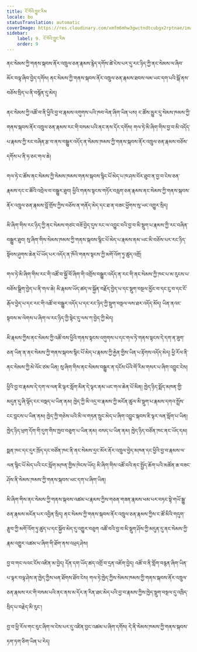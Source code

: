 ```yaml
---
title: ངོ་བོའི་བྱུང་རིམ
locale: bo
statusTranslation: automatic
coverImage: https://res.cloudinary.com/xmfm6mhw3gwctndtcubgx2rptnae/image/upload/v1740468922/small_cover_tratado_de_psicologia_revolucionaria_a4c0dca4e0.webp
sidebar:
    label: 9. ངོ་བོའི་བྱུང་རིམ
    order: 9
---
```

ནང་སེམས་ཀྱི་གནས་སྐབས་ནོར་འཁྲུལ་ཅན་རྣམས་རྙེད་དགོས་ཚེ་ངེས་པར་དུ་རང་ཉིད་ཀྱི་ནང་སེམས་ལ་ཞིབ་མོར་བལྟ་ཞིབ་བྱེད་དགོས། ནང་སེམས་ཀྱི་གནས་སྐབས་ནོར་འཁྲུལ་ཅན་རྣམས་ཐབས་ལམ་ཡང་དག་པའི་སྒོ་ནས་བཅོས་སྲིད་པ་ནི་བསྙོན་དུ་མེད།

ནང་སེམས་ཀྱི་འཚོ་བ་ནི་ཕྱིའི་བྱ་བ་རྣམས་འགུགས་པའི་ཁབ་ལེན་ཞིག་ཡིན་པས། ང་ཚོས་མྱུར་དུ་སེམས་ཁམས་ཀྱི་གནས་སྐབས་ནོར་འཁྲུལ་ཅན་རྣམས་རང་གི་བསམ་པའི་ནང་ནས་དོར་དགོས། གལ་ཏེ་མི་ཞིག་གིས་བྱ་བ་མི་འདོད་པ་རྣམས་ཀྱི་རང་བཞིན་རྩ་བ་ནས་བསྒྱུར་འདོད་ན་སེམས་ཁམས་ཀྱི་གནས་སྐབས་ནོར་འཁྲུལ་ཅན་རྣམས་བཅོས་དགོས་པ་ནི་ཧ་ཅང་གལ་ཆེ།

གལ་ཏེ་ང་ཚོས་ནང་སེམས་ཀྱི་སེམས་ཁམས་གནས་སྐབས་སྙིང་པོ་མེད་པ་ཁ་ཤས་བོར་ཐུབ་ན་བྱ་བ་ངེས་ཅན་རྣམས་དང་ང་ཚོའི་འབྲེལ་བ་བསྒྱུར་ཐུབ། ཕྱིའི་གནས་སྟངས་གཏོར་བརླག་ཅན་རྣམས་ནང་སེམས་ཀྱི་གནས་སྐབས་ནོར་འཁྲུལ་ཅན་རྣམས་བློ་གྲོས་ཀྱིས་བཅོས་ན་གནོད་མེད་དང་ཐ་ན་བཟང་ཕྱོགས་སུ་ཡང་འགྱུར་སྲིད།

མི་ཞིག་གིས་རང་ཉིད་ཀྱི་ནང་སེམས་གཙང་བཟོ་བྱེད་དུས་རང་ལ་འབྱུང་བའི་བྱ་བ་མི་སྡུག་པ་རྣམས་ཀྱི་རང་བཞིན་བསྒྱུར་ཐུབ། སུ་ཞིག་གིས་སེམས་ཁམས་ཀྱི་གནས་སྐབས་སྙིང་པོ་མེད་པ་རྣམས་ནམ་ཡང་མི་བཅོས་པར་རང་ཉིད་སྟོབས་ཤུགས་ཆེན་པོ་ཡོད་པར་འདོད་ན་ཁོའི་གནས་སྟངས་ཀྱི་མགོ་འོག་ཏུ་ཚུད་འགྲོ།

གལ་ཏེ་མི་ཞིག་གིས་རང་གི་འཚོ་བ་སྐྱོ་བོ་ཞིག་གི་འགྲོས་བསྒྱུར་འདོད་ན་རང་གི་ནང་སེམས་ཀྱི་ཁང་པ་མ་རུངས་པ་བཅོས་སྒྲིག་བྱེད་པ་ནི་གལ་ཆེ། མི་རྣམས་ཡོད་ཚད་ལ་སྐྱོན་བརྗོད་བྱེད་པ་དང་སྡུག་བསྔལ་མྱོང་བ་དང་ངུ་བ་དང་ངོ་རྒོལ་བྱེད་པ་དང་རང་གི་འཚོ་བ་བསྒྱུར་འདོད་པ་དང་རང་ཉིད་ཀྱི་སྡུག་བསྔལ་ལས་ཐར་འདོད་མོད། ཡིན་ནའང་སྟབས་མ་ལེགས་པ་ཞིག་ལ་རང་ཉིད་ཀྱི་སྟེང་དུ་ལས་ཀ་བྱེད་ཀྱི་མེད།

མི་རྣམས་ཀྱིས་ནང་སེམས་ཀྱི་འཚོ་བས་ཕྱིའི་གནས་སྟངས་འགུགས་པ་དང་གལ་ཏེ་གནས་སྟངས་དེ་དག་ན་ཟུག་ཅན་ཡིན་ན་ནང་སེམས་ཀྱི་གནས་སྐབས་སྙིང་པོ་མེད་པ་རྣམས་ཀྱི་རྐྱེན་གྱིས་ཡིན་པ་རྟོགས་འདོད་མེད། ཕྱི་རོལ་ནི་ནང་སེམས་ཀྱི་མེ་ལོང་ཙམ་ཡིན། སུ་ཞིག་གིས་ནང་སེམས་བསྒྱུར་ན་དངོས་པོའི་གོ་རིམ་གསར་པ་ཞིག་འབྱུང་ངེས།

ཕྱིའི་བྱ་བ་རྣམས་དེ་དག་ལ་ལན་ཇི་ལྟར་སློག་མིན་དེ་ལྟར་ནམ་ཡང་གལ་ཆེན་པོ་མིན། ཁྱེད་ཉིད་སྨོད་མཁན་གྱི་མདུན་དུ་ཞི་ལྷོད་ངང་བསྡད་པ་ཡིན་ནམ། ཁྱེད་ཀྱི་མི་འདྲ་བ་རྣམས་ཀྱི་མངོན་ཚུལ་མི་སྡུག་པ་རྣམས་དགའ་སྤྲོས་ངང་བླངས་པ་ཡིན་ནམ། ཁྱེད་ཀྱི་གཅེས་པའི་མི་ལ་གཏན་སྲུང་མེད་པ་ཞིག་འབྱུང་སྐབས་ཇི་ལྟར་ལན་སློག་པ་ཡིན། ཁྱེད་ཉིད་ཕྲག་དོག་གི་དུག་གིས་ཁྱབ་བཅུག་པ་ཡིན་ནམ། བསད་པ་ཡིན་ནམ། ཁྱེད་ཉིད་བཙོན་ཁང་ནང་ཡོད་དམ།

སྨན་ཁང་དང་དུར་ཁྲོད་དང་བཙོན་ཁང་ནི་ནང་སེམས་དྲང་མོར་ནོར་འཁྲུལ་བྱེད་མཁན་དང་ཕྱིའི་བྱ་བ་རྣམས་ལ་ལན་སྙིང་པོ་མེད་པའི་ངང་སློག་མཁན་གྱིས་ཁེངས་ཡོད། མི་ཞིག་གིས་འཚོ་བའི་ནང་སྤྱོད་ཆོག་པའི་མཚོན་ཆ་བཟང་ཤོས་ནི་སེམས་ཁམས་ཀྱི་གནས་སྐབས་ཡང་དག་པ་ཞིག་ཡིན།

མི་ཞིག་གིས་ནང་སེམས་ཀྱི་གནས་སྐབས་འཚམ་པ་རྣམས་ཀྱིས་གཅན་གཟན་རྣམས་ཕམ་པར་བཏང་སྟེ་གཡོ་སྒྱུ་ཅན་རྣམས་མངོན་པར་འབྱིན་སྲིད། ནང་སེམས་ཀྱི་གནས་སྐབས་ནོར་འཁྲུལ་ཅན་རྣམས་ཀྱིས་ང་ཚོ་མིའི་གདུག་རྩུབ་ཀྱི་མགོ་འོག་ཏུ་ཚུད་པ་དང་སྐྱོབ་མེད་དུ་འགྱུར་བཅུག འཚོ་བའི་བྱ་བ་མི་སྡུག་ཤོས་ཀྱི་མདུན་དུ་ནང་སེམས་ཀྱི་རྣམ་འགྱུར་འཚམ་པ་ཞིག་གི་ཐོག་ནས་འཕྲད་ཤེས།

བྱ་བ་གང་ལའང་ངོས་འཛིན་མ་བྱེད། དོན་དག་ཡོད་ཚད་འགྲོ་བ་དྲན་འཇོག་བྱེད། འཚོ་བ་ནི་གློག་བརྙན་ཞིག་ཡིན་པ་ལྟར་བལྟ་ཤེས་ན་ཁྱེད་ཀྱིས་ཕན་ཐོགས་ཐོབ་ངེས། གལ་ཏེ་ཁྱེད་ཀྱིས་སེམས་ཁམས་ཀྱི་གནས་སྐབས་ནོར་འཁྲུལ་ཅན་རྣམས་རང་གི་བསམ་པའི་ནང་ནས་མ་དོར་ན་རིན་ཐང་མེད་པའི་བྱ་བ་རྣམས་ཀྱིས་ཁྱེད་སྡུག་བསྔལ་དུ་འཁྲིད་སྲིད་པ་བརྗེད་མི་རུང་།

བྱ་བ་ཕྱི་རོལ་གང་རུང་ཞིག་ལ་ངེས་པར་དུ་འཛིན་བྱང་འཚམ་པ་ཞིག་དགོས། དེ་ནི་སེམས་ཁམས་ཀྱི་གནས་སྐབས་ཏག་ཏག་ཅིག་ཡིན་པ་རེད།

